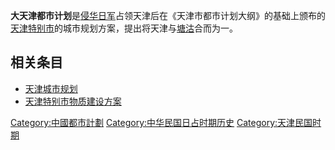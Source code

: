 {{noteTA
|1=zh-hans:中国城市规划;zh-hant:中国城市规划;zh-hk:中國都市計劃;zh-cn:中国城市规划;zh-tw:中國都市計劃;zh-mo:中國都市計劃;
|2=zh-hans:城市规划;zh-hant:城市规划;zh-hk:都市計劃;zh-cn:城市规划;zh-tw:都市計劃;zh-mo:都市計劃;
}}
'''大天津都市计划'''是[[侵华日军|侵华日军]]占领天津后在《天津市都市计划大纲》的基础上颁布的[[天津市|天津特别市]]的城市规划方案，提出将天津与[[塘沽|塘沽]]合而为一。
== 相关条目 ==
*[[天津城市规划|天津城市规划]]
*[[天津特别市物质建设方案|天津特别市物质建设方案]]
{{天津小作品}}
[[Category:中國都市計劃|Category:中國都市計劃]]
[[Category:中华民国日占时期历史|Category:中华民国日占时期历史]]
[[Category:天津民国时期|Category:天津民国时期]]